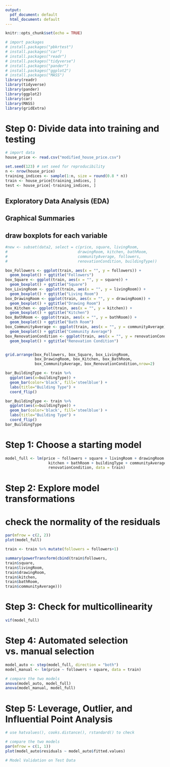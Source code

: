 ```yaml
---
output:
  pdf_document: default
  html_document: default
---
```


```r
knitr::opts_chunk$set(echo = TRUE)
```

```r
# import packages
# install.packages("pbkrtest")
# install.packages("car")
# install.packages("readr")
# install.packages("tidyverse")
# install.packages("pander")
# install.packages("ggplot2")
# install.packages("MASS")
library(readr)
library(tidyverse)
library(pander)
library(ggplot2)
library(car)
library(MASS)
library(gridExtra)
```

# Step 0: Divide data into training and testing
```r
# import data
house_price <- read.csv("modified_house_price.csv")

set.seed(123) # set seed for reproducibility
n <- nrow(house_price)
training_indices <- sample(1:n, size = round(0.8 * n))
train <- house_price[training_indices, ]
test <- house_price[-training_indices, ]
```

## Exploratory Data Analysis (EDA)
## Graphical Summaries
## draw boxplots for each variable
```r
#new <- subset(data2, select = c(price, square, livingRoom,
#                               drawingRoom, kitchen, bathRoom, 
#                               communityAverage, followers, 
#                               renovationCondition, buildingType))

box_Followers <- ggplot(train, aes(x = "", y = followers)) + 
  geom_boxplot() + ggtitle("Followers")
box_Square <- ggplot(train, aes(x = "", y = square)) + 
  geom_boxplot() + ggtitle("Square")
box_LivingRoom <- ggplot(train, aes(x = "", y = livingRoom)) + 
  geom_boxplot() + ggtitle("Living Room")
box_DrawingRoom <- ggplot(train, aes(x = "", y = drawingRoom)) + 
  geom_boxplot() + ggtitle("Drawing Room")
box_Kitchen <- ggplot(train, aes(x = "", y = kitchen)) + 
  geom_boxplot() + ggtitle("Kitchen")
box_BathRoom <- ggplot(train, aes(x = "", y = bathRoom)) +
  geom_boxplot() + ggtitle("Bath Room")
box_CommunityAverage <- ggplot(train, aes(x = "", y = communityAverage)) +
  geom_boxplot() + ggtitle("Community Average")
box_RenovationCondition <- ggplot(train, aes(x = "", y = renovationCondition)) +
  geom_boxplot() + ggtitle("Renovation Condition")


grid.arrange(box_Followers, box_Square, box_LivingRoom, 
             box_DrawingRoom, box_Kitchen, box_BathRoom, 
             box_CommunityAverage, box_RenovationCondition,nrow=2)
```

```r
bar_BuildingType <- train %>% 
  ggplot(aes(x=buildingType)) +
  geom_bar(color='black', fill='steelblue') +
  labs(title="Building Type") + 
  coord_flip()

bar_BuildingType <- train %>% 
  ggplot(aes(x=buildingType)) +
  geom_bar(color='black', fill='steelblue') +
  labs(title="Building Type") + 
  coord_flip()
bar_BuildingType
```

# Step 1: Choose a starting model
```r
model_full <- lm(price ~ followers + square + livingRoom + drawingRoom + 
                   kitchen + bathRoom + buildingType + communityAverage + 
                   renovationCondition, data = train)
```

# Step 2: Explore model transformations
# check the normality of the residuals
```r
par(mfrow = c(2, 2))
plot(model_full)

train <- train %>% mutate(followers = followers+1)

summary(powerTransform(cbind(train$followers,
train$square,
train$livingRoom,
train$drawingRoom,
train$kitchen,
train$bathRoom,
train$communityAverage)))
```

# Step 3: Check for multicollinearity
```r
vif(model_full)
```

# Step 4: Automated selection vs. manual selection
```r
model_auto <- step(model_full, direction = "both")
model_manual <- lm(price ~ followers + square, data = train)

# compare the two models
anova(model_auto, model_full)
anova(model_manual, model_full)
```

# Step 5: Leverage, Outlier, and Influential Point Analysis
```r
# use hatvalues(), cooks.distance(), rstandard() to check

# compare the two models
par(mfrow = c(1, 1))
plot(model_auto$residuals ~ model_auto$fitted.values)

# Model Validation on Test Data
```